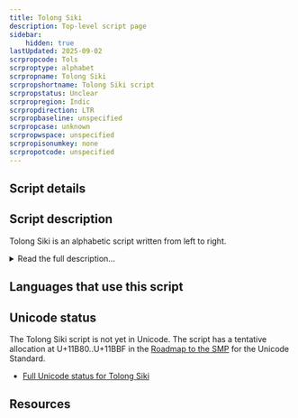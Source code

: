 ```yaml
---
title: Tolong Siki
description: Top-level script page
sidebar:
    hidden: true
lastUpdated: 2025-09-02
scrpropcode: Tols
scrproptype: alphabet
scrpropname: Tolong Siki
scrpropshortname: Tolong Siki script
scrpropstatus: Unclear
scrpropregion: Indic
scrpropdirection: LTR
scrpropbaseline: unspecified
scrpropcase: unknown
scrpropwspace: unspecified
scrpropisonumkey: none
scrpropotcode: unspecified
---
```



## Script details

<ScriptDetails />

## Script description

Tolong Siki is an alphabetic script written from left to right.

<details>
<summary>Read the full description...</summary>It was developed in 1999 for writing Kurukh, a Dravidian language spoken primarily in the states of Jharkhand, Bihar, and Chattisgarh; however it is unknown whether or not it is still used for this purpose.

_This script is not currently recognized by the [ISO 15924 standard](http://www.unicode.org/iso15924/), but is included in ScriptSource for research purposes. If you have any information on this script, please add the information to this site. Your contributions can be a great help in refining and expanding the ISO 15924 standard. The [Script Encoding Initiative](http://www.linguistics.berkeley.edu/sei/) is working to support the inclusion of this script in the standard, and contributions here will support their efforts._
</details>

## Languages that use this script

<WsList script='Tols' wsMax='5' />

## Unicode status

The Tolong Siki script is not yet in Unicode. The script has a tentative allocation at U+11B80..U+11BBF in the [Roadmap to the SMP](http://www.unicode.org/roadmaps/smp/) for the Unicode Standard.

- [Full Unicode status for Tolong Siki](/scrlang/unicode/tols-unicode.md)



## Resources

<ScriptResources detailSummary='seemore' />

